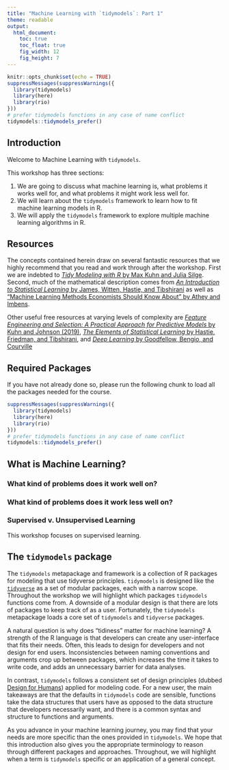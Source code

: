 ```yaml
---
title: "Machine Learning with `tidymodels`: Part 1" 
theme: readable
output:
  html_document:
    toc: true
    toc_float: true
    fig_width: 12
    fig_height: 7
---
```


```r
knitr::opts_chunk$set(echo = TRUE)
suppressMessages(suppressWarnings({ 
  library(tidymodels)
  library(here)
  library(rio)
}))
# prefer tidymodels functions in any case of name conflict
tidymodels::tidymodels_prefer() 
```

## Introduction 

Welcome to Machine Learning with `tidymodels`. 

This workshop has three sections: 

1. We are going to discuss what machine learning is, what problems it works well for, and what problems it might work less well for. 
2. We will learn about the `tidymodels` framework to learn how to fit machine learning models in R. 
3. We will apply the `tidymodels` framework to explore multiple machine learning algorithms in R. 

## Resources 

The concepts contained herein draw on several fantastic resources that we highly recommend that you read and work through after the workshop. First we are indebted to [*Tidy Modeling with R* by Max Kuhn and Julia Silge](https://www.tmwr.org/). Second, much of the mathematical description comes from [*An Introduction to Statistical Learning* by James, Witten, Hastie, and Tibshirani](https://www.statlearning.com/) as well as ["Machine Learning Methods Economists Should Know About" by Athey and Imbens](https://arxiv.org/abs/1903.10075). 

Other useful free resources at varying levels of complexity are [*Feature Engineering and Selection: A Practical Approach for Predictive Models* by Kuhn and Johnson (2019)](http://www.feat.engineering/data-splitting.html), [*The Elements of Statistical Learning* by Hastie, Friedman, and Tibshirani](https://link.springer.com/book/10.1007/978-0-387-21606-5), and [*Deep Learning* by Goodfellow, Bengio, and Courville](https://www.deeplearningbook.org/)

## Required Packages

If you have not already done so, please run the following chunk to load all the packages needed for the course. 

```r
suppressMessages(suppressWarnings({ 
  library(tidymodels)
  library(here)
  library(rio)
}))
# prefer tidymodels functions in any case of name conflict
tidymodels::tidymodels_prefer() 
```

## What is Machine Learning? 

### What kind of problems does it work well on? 

### What kind of problems does it work less well on? 

### Supervised v. Unsupervised Learning 

This workshop focuses on supervised learning. 

## The `tidymodels` package

The `tidymodels` metapackage and framework is a collection of R packages for modeling that use tidyverse principles. `tidymodels` is designed like the [`tidyverse`](https://www.tidyverse.org/) as a set of modular packages, each with a narrow scope. Throughout the workshop we will highlight which packages `tidymodels` functions come from. A downside of a modular design is that there are lots of packages to keep track of as a user. Fortunately, the `tidymodels` metapackage loads a core set of `tidymodels` and `tidyverse` packages. 

A natural question is why does "tidiness" matter for machine learning? A strength of the R language is that developers can create any user-interface that fits their needs. Often, this leads to design for developers and not design for end users. Inconsistencies between naming conventions and arguments crop up between packages, which increases the time it takes to write code, and adds an unnecessary barrier for data analyses. 

In contrast, `tidymodels` follows a consistent set of design principles (dubbed [Design for Humans](https://design.tidyverse.org/unifying-principles.html)) applied for modeling code. For a new user, the main takeaways are that the defaults in `tidymodels` code are sensible, functions take the data structures that users have as opposed to the data structure that developers necessarily want, and there is a common syntax and structure to functions and arguments. 

As you advance in your machine learning journey, you may find that your needs are more specific than the ones provided in `tidymodels`. We hope that this introduction also gives you the appropriate terminology to reason through different packages and approaches. Throughout, we will highlight when a term is `tidymodels` specific or an application of a general concept. 

